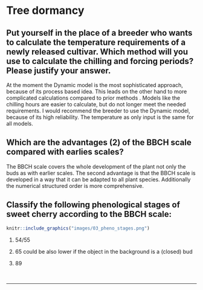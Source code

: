 # Tree dormancy

## Put yourself in the place of a breeder who wants to calculate the temperature requirements of a newly released cultivar. Which method will you use to calculate the chilling and forcing periods? Please justify your answer.

At the moment the Dynamic model is the most sophisticated approach, because of its process based idea. This leads on the other hand to more complicated calculations compared to prior methods . Models like the chilling hours are easier to calculate, but do not longer meet the needed requirements. I would recommend the breeder to use the Dynamic model, because of its high reliability. The temperature as only input is the same for all models.

## Which are the advantages (2) of the BBCH scale compared with earlies scales?

The BBCH scale covers the whole development of the plant not only the buds as with earlier scales. The second advantage is that the BBCH scale is developed in a way that it can be adapted to all plant species. Additionally the numerical structured order is more comprehensive.

## Classify the following phenological stages of sweet cherry according to the BBCH scale:

```r
knitr::include_graphics("images/03_pheno_stages.png")
```

1.  54/55

2.  65 could be also lower if the object in the background is a (closed) bud

3.  89\

\
<hr />
